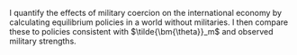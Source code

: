 I quantify the effects of military coercion on the international economy by calculating equilibrium policies in a world without militaries. I then compare these to policies consistent with $\tilde{\bm{\theta}}_m$ and observed military strengths. 